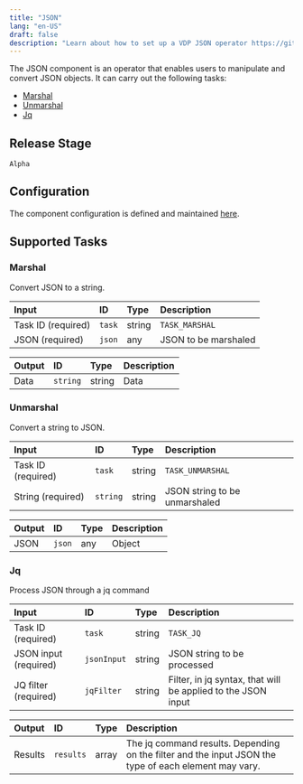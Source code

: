 ```yaml
---
title: "JSON"
lang: "en-US"
draft: false
description: "Learn about how to set up a VDP JSON operator https://github.com/instill-ai/vdp"
---
```


The JSON component is an operator that enables users to manipulate and convert JSON objects.
It can carry out the following tasks:

- [Marshal](#marshal)
- [Unmarshal](#unmarshal)
- [Jq](#jq)

## Release Stage

`Alpha`

## Configuration

The component configuration is defined and maintained [here](https://github.com/instill-ai/operator/blob/main/pkg/json/v0/config/definitions.json).

## Supported Tasks

### Marshal

Convert JSON to a string.

| Input | ID | Type | Description |
| :--- | :--- | :--- | :--- |
| Task ID (required) | `task` | string | `TASK_MARSHAL` |
| JSON (required) | `json` | any | JSON to be marshaled |

| Output | ID | Type | Description |
| :--- | :--- | :--- | :--- |
| Data | `string` | string | Data |

### Unmarshal

Convert a string to JSON.

| Input | ID | Type | Description |
| :--- | :--- | :--- | :--- |
| Task ID (required) | `task` | string | `TASK_UNMARSHAL` |
| String (required) | `string` | string | JSON string to be unmarshaled |

| Output | ID | Type | Description |
| :--- | :--- | :--- | :--- |
| JSON | `json` | any | Object |

### Jq

Process JSON through a jq command

| Input | ID | Type | Description |
| :--- | :--- | :--- | :--- |
| Task ID (required) | `task` | string | `TASK_JQ` |
| JSON input (required) | `jsonInput` | string | JSON string to be processed |
| JQ filter (required) | `jqFilter` | string | Filter, in jq syntax, that will be applied to the JSON input |

| Output | ID | Type | Description |
| :--- | :--- | :--- | :--- |
| Results | `results` | array | The jq command results. Depending on the filter and the input JSON the type of each element may vary. |
